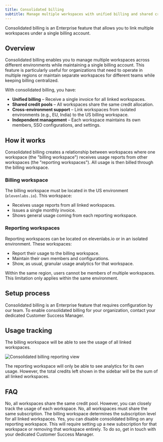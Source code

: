```yaml
---
title: Consolidated billing
subtitle: Manage multiple workspaces with unified billing and shared credit pools.
---
```


<Info>Consolidated billing is an Enterprise feature that allows you to link multiple workspaces under a single billing account.</Info>

## Overview

Consolidated billing enables you to manage multiple workspaces across different environments while maintaining a single billing account.
This feature is particularly useful for organizations that need to operate in multiple regions or maintain separate workspaces for different teams while keeping billing centralized.

With consolidated billing, you have:

- **Unified billing** – Receive a single invoice for all linked workspaces.
- **Shared credit pools** – All workspaces share the same credit allocation.
- **Cross-environment support** – Link workspaces from isolated environments (e.g., EU, India) to the US billing workspace.
- **Independent management** – Each workspace maintains its own members, SSO configurations, and settings.

## How it works

Consolidated billing creates a relationship between workspaces where one workspace (the "billing workspace") receives usage reports from other workspaces (the "reporting workspaces"). All usage is then billed through the billing workspace.

### Billing workspace

The billing workspace must be located in the US environment (`elevenlabs.io`). This workspace:

- Receives usage reports from all linked workspaces.
- Issues a single monthly invoice.
- Shows general usage coming from each reporting workspace.

### Reporting workspaces

Reporting workspaces can be located on elevenlabs.io or in an isolated environment. These workspaces:

- Report their usage to the billing workspace.
- Maintain their own members and configurations.
- Show, as usual, granular usage analytics for that workspace.

<Note>
  Within the same region, users cannot be members of multiple workspaces. This limitation only applies within the same environment.
</Note>

## Setup process

Consolidated billing is an Enterprise feature that requires configuration by our team. To enable consolidated billing for your organization, contact your dedicated Customer Success Manager.

## Usage tracking

The billing workspace will be able to see the usage of all linked workspaces.

<img
  src="/assets/images/product-guides/administration/consolidated-billing-reporting.png"
  alt="Consolidated billing reporting view"
  className="w-full rounded-lg"
/>

The reporting workspace will only be able to see analytics for its own usage. However, the total credits left shown in the sidebar will be the sum of all linked workspaces.

## FAQ

<AccordionGroup>
  <Accordion title="Can I set credit limits for each workspace?">
    No, all workspaces share the same credit pool. However, you can closely track the usage of each workspace.
  </Accordion>
  <Accordion title="Can I have different subscription tiers for different workspaces?">
    No, all workspaces must share the same subscription. The billing workspace determines the subscription level for all linked workspaces.
  </Accordion>
  <Accordion title="Can I unlink a workspace from consolidated billing?">
    Yes, you can disable consolidated billing on any reporting workspace. This will require setting up a new subscription for that workspace or removing that workspace entirely.
    To do so, get in touch with your dedicated Customer Success Manager.
  </Accordion>
</AccordionGroup> 